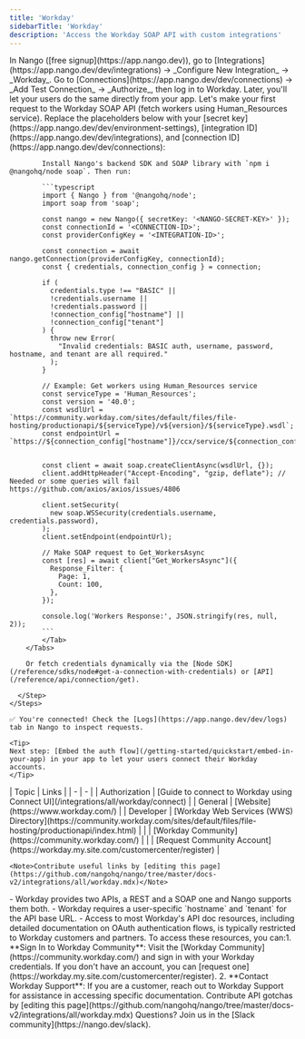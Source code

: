 ```yaml
---
title: 'Workday'
sidebarTitle: 'Workday'
description: 'Access the Workday SOAP API with custom integrations'
---
```


<Tabs>
  <Tab title="🚀 Quickstart">
    <Steps>
      <Step title="Create an integration">
        In Nango ([free signup](https://app.nango.dev)), go to [Integrations](https://app.nango.dev/dev/integrations) -> _Configure New Integration_ -> _Workday_.
      </Step>
      <Step title="Authorize Workday">
        Go to [Connections](https://app.nango.dev/dev/connections) -> _Add Test Connection_ -> _Authorize_, then log in to Workday. Later, you'll let your users do the same directly from your app.
      </Step>
      <Step title="Call the Workday SOAP API">
        Let's make your first request to the Workday SOAP API (fetch workers using Human_Resources service). Replace the placeholders below with your [secret key](https://app.nango.dev/dev/environment-settings), [integration ID](https://app.nango.dev/dev/integrations), and [connection ID](https://app.nango.dev/dev/connections):
        <Tabs>
            <Tab title="Node">

            Install Nango's backend SDK and SOAP library with `npm i @nangohq/node soap`. Then run:

            ```typescript
            import { Nango } from '@nangohq/node';
            import soap from 'soap';

            const nango = new Nango({ secretKey: '<NANGO-SECRET-KEY>' });
            const connectionId = '<CONNECTION-ID>';
            const providerConfigKey = '<INTEGRATION-ID>';

            const connection = await nango.getConnection(providerConfigKey, connectionId);
            const { credentials, connection_config } = connection;

            if (
              credentials.type !== "BASIC" ||
              !credentials.username ||
              !credentials.password ||
              !connection_config["hostname"] ||
              !connection_config["tenant"]
            ) {
              throw new Error(
                "Invalid credentials: BASIC auth, username, password, hostname, and tenant are all required."
              );
            }

            // Example: Get workers using Human_Resources service
            const serviceType = 'Human_Resources';
            const version = '40.0';
            const wsdlUrl = `https://community.workday.com/sites/default/files/file-hosting/productionapi/${serviceType}/v${version}/${serviceType}.wsdl`;
            const endpointUrl = `https://${connection_config["hostname"]}/ccx/service/${connection_config["tenant"]}/${serviceType}/v${version}`;


            const client = await soap.createClientAsync(wsdlUrl, {});
            client.addHttpHeader("Accept-Encoding", "gzip, deflate"); // Needed or some queries will fail https://github.com/axios/axios/issues/4806

            client.setSecurity(
              new soap.WSSecurity(credentials.username, credentials.password),
            );
            client.setEndpoint(endpointUrl);

            // Make SOAP request to Get_WorkersAsync
            const [res] = await client["Get_WorkersAsync"]({
              Response_Filter: {
                Page: 1,
                Count: 100,
              },
            });

            console.log('Workers Response:', JSON.stringify(res, null, 2));
            ```
            </Tab>
        </Tabs>

        Or fetch credentials dynamically via the [Node SDK](/reference/sdks/node#get-a-connection-with-credentials) or [API](/reference/api/connection/get).

      </Step>
    </Steps>

    ✅ You're connected! Check the [Logs](https://app.nango.dev/dev/logs) tab in Nango to inspect requests.

    <Tip>
    Next step: [Embed the auth flow](/getting-started/quickstart/embed-in-your-app) in your app to let your users connect their Workday accounts.
    </Tip>
  </Tab>
  <Tab title="🔗 Useful links">
    | Topic | Links |
    | - | - |
    | Authorization | [Guide to connect to Workday using Connect UI](/integrations/all/workday/connect) |
    | General | [Website](https://www.workday.com/) |
    | Developer | [Workday Web Services (WWS) Directory](https://community.workday.com/sites/default/files/file-hosting/productionapi/index.html) |
    | | [Workday Community](https://community.workday.com/) |
    | | [Request Community Account](https://workday.my.site.com/customercenter/register) |

    <Note>Contribute useful links by [editing this page](https://github.com/nangohq/nango/tree/master/docs-v2/integrations/all/workday.mdx)</Note>
  </Tab>
  <Tab title="🚨 API gotchas">
    - Workday provides two APIs, a REST and a SOAP one and Nango supports them both.
    - Workday requires a user-specific `hostname` and `tenant` for the API base URL.
    - Access to most Workday's API doc resources, including detailed documentation on OAuth authentication flows, is typically restricted to Workday customers and partners. To access these resources, you can:​
    1. **Sign In to Workday Community**: Visit the [Workday Community](https://community.workday.com/) and sign in with your Workday credentials. If you don't have an account, you can [request one](https://workday.my.site.com/customercenter/register).
    2. **Contact Workday Support**: If you are a customer, reach out to Workday Support for assistance in accessing specific documentation.
    <Note>Contribute API gotchas by [editing this page](https://github.com/nangohq/nango/tree/master/docs-v2/integrations/all/workday.mdx)</Note>
  </Tab>
</Tabs>

<Info>
    Questions? Join us in the [Slack community](https://nango.dev/slack).
</Info>